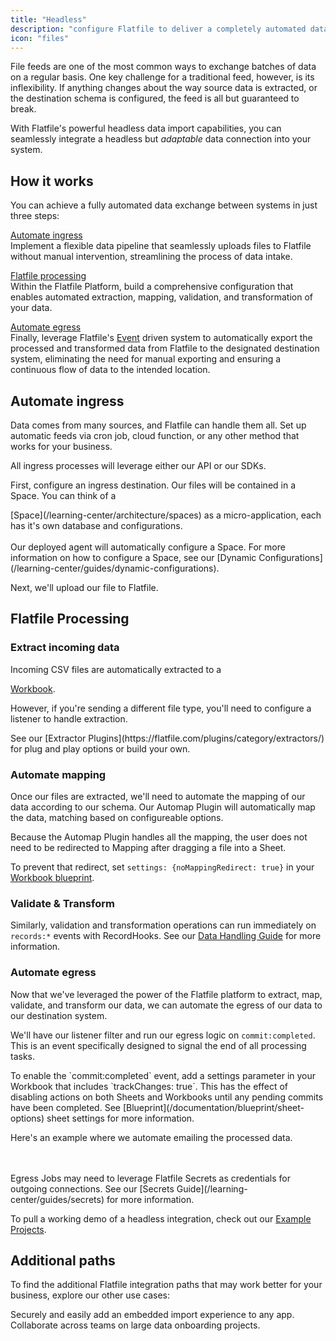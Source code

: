 ```yaml
---
title: "Headless"
description: "configure Flatfile to deliver a completely automated data import experience."
icon: "files"
---
```


File feeds are one of the most common ways to exchange batches of data on a
regular basis. One key challenge for a traditional feed, however, is its
inflexibility. If anything changes about the way source data is extracted, or
the destination schema is configured, the feed is all but guaranteed to break.

With Flatfile's powerful headless data import capabilities, you can seamlessly
integrate a headless but _adaptable_ data connection into your system.

## How it works

You can achieve a fully automated data exchange between systems in just three
steps:

[Automate ingress](#automate-ingress) \
Implement a flexible data pipeline that seamlessly uploads files to Flatfile
without manual intervention, streamlining the process of data intake.

[Flatfile processing](#flatfile-processing) \
Within the Flatfile Platform, build a comprehensive configuration that enables
automated extraction, mapping, validation, and transformation of your data.

[Automate egress](#automate-egress) \
Finally, leverage Flatfile's [Event](/learning-center/concepts/events) driven system to
automatically export the processed and transformed data from Flatfile to the
designated destination system, eliminating the need for manual exporting and
ensuring a continuous flow of data to the intended location.

## Automate ingress

Data comes from many sources, and Flatfile can handle them all. Set up automatic
feeds via cron job, cloud function, or any other method that works for your
business.

All ingress processes will leverage either our API or our SDKs.

First, configure an ingress destination. Our files will be contained in a Space.
You can think of a

<Tooltip tip="A micro-application...">
  [Space](/learning-center/architecture/spaces)
</Tooltip>
as a micro-application, each has it's own database and configurations.

<Snippet file="guides/automap/block1.mdx" />
<br></br>
<Note>
  Our deployed agent will automatically configure a Space. For more information
  on how to configure a Space, see our [Dynamic
  Configurations](/learning-center/guides/dynamic-configurations).
</Note>

Next, we'll upload our file to Flatfile.

<Snippet file="guides/automap/block2.mdx" />

## Flatfile Processing

### Extract incoming data

Incoming CSV files are automatically extracted to a

<Tooltip tip="A collection of data...">[Workbook](/learning-center/architecture/workbooks)</Tooltip>.

However, if you're sending a different file type, you'll need to configure a
listener to handle extraction.

<Note>
  See our [Extractor Plugins](https://flatfile.com/plugins/category/extractors/)
  for plug and play options or build your own.
</Note>

### Automate mapping

Once our files are extracted, we'll need to automate the mapping of our data
according to our schema. Our Automap Plugin will automatically map the data,
matching based on configureable options.

<Note>
Because the Automap Plugin handles all the mapping, the user does not need to be redirected to Mapping after dragging a file into a Sheet.

To prevent that redirect, set `settings: {noMappingRedirect: true}` in your
[Workbook blueprint](/learning-center/architecture/workbooks#settings-object).

</Note>

### Validate & Transform

Similarly, validation and transformation operations can run immediately on
`records:*` events with RecordHooks. See our
[Data Handling Guide](/learning-center/guides/handling-data) for more information.

### Automate egress

Now that we've leveraged the power of the Flatfile platform to extract, map,
validate, and transform our data, we can automate the egress of our data to our
destination system.

We'll have our listener filter and run our egress logic on `commit:completed`.
This is an event specifically designed to signal the end of all processing
tasks.

<Note>
  To enable the `commit:completed` event, add a settings parameter in your
  Workbook that includes `trackChanges: true`. This has the effect of disabling
  actions on both Sheets and Workbooks until any pending commits have been
  completed. See [Blueprint](/documentation/blueprint/sheet-options) sheet settings for more
  information.
</Note>

Here's an example where we automate emailing the processed data.

<Snippet file="guides/automap/block3.mdx" />
<br></br>
<Note>
  Egress Jobs may need to leverage Flatfile Secrets as credentials for outgoing
  connections. See our [Secrets Guide](/learning-center/guides/secrets) for more information.
</Note>

To pull a working demo of a headless integration, check out our
[Example Projects](/learning-center/use-cases/projects).

## Additional paths

To find the additional Flatfile integration paths that may work better for your
business, explore our other use cases:

<CardGroup cols={2}>
  <Card
    title="Embed in your app"
    icon="person-to-portal"
    href="/learning-center/use-cases/portal"
  >
    Securely and easily add an embedded import experience to any app.
  </Card>
  <Card
    title="Run onboarding projects"
    icon="arrow-progress"
    href="/learning-center/use-cases/projects"
  >
    Collaborate across teams on large data onboarding projects.
  </Card>
</CardGroup>
